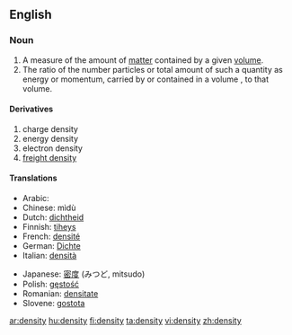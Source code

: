 ==English==

===Noun===

{{en-noun|pl=densities}}

# A measure of the amount of [[matter]] contained by a given [[volume]].
#The ratio of the number particles or total amount of such a quantity as energy or momentum, carried by or contained in a volume , to that volume.
====Derivatives====
{{top}}
#charge density
#energy density
#electron density
#[[freight density]]
{{bottom}}
====Translations====
{{top}}
*Arabic: {{ARchar|[[كثافة]]}}
*Chinese: mìdù
*Dutch: [[dichtheid]]
*Finnish: [[tiheys]]
*French: [[densité]] {{f}}
*German: [[Dichte]]
*Italian: [[densità]] {{f}}
{{mid}}
*Japanese: [[密度]] (みつど, mitsudo)
*Polish: [[gęstość]] {{f}}
*Romanian: [[densitate]] {{f}}
*Slovene: [[gostota]] {{f}}
{{bottom}}

[[ar:density]]
[[hu:density]]
[[fi:density]]
[[ta:density]]
[[vi:density]]
[[zh:density]]
